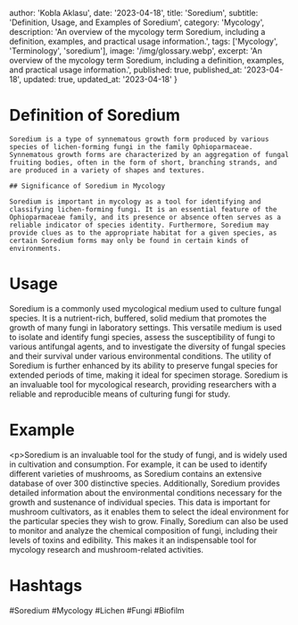 
  author: 'Kobla Aklasu',
  date: '2023-04-18',
  title: 'Soredium',
  subtitle: 'Definition, Usage, and Examples of Soredium',
  category: 'Mycology',
  description: 'An overview of the mycology term Soredium, including a definition, examples, and practical usage information.',
  tags: ['Mycology', 'Terminology', 'soredium'],
  image: '/img/glossary.webp',
  excerpt: 'An overview of the mycology term Soredium, including a definition, examples, and practical usage information.',
  published: true,
  published_at: '2023-04-18',
  updated: true,
  updated_at: '2023-04-18'
}




# Definition of Soredium
    
    Soredium is a type of synnematous growth form produced by various species of lichen-forming fungi in the family Ophioparmaceae. Synnematous growth forms are characterized by an aggregation of fungal fruiting bodies, often in the form of short, branching strands, and are produced in a variety of shapes and textures.
    
    ## Significance of Soredium in Mycology
    
    Soredium is important in mycology as a tool for identifying and classifying lichen-forming fungi. It is an essential feature of the Ophioparmaceae family, and its presence or absence often serves as a reliable indicator of species identity. Furthermore, Soredium may provide clues as to the appropriate habitat for a given species, as certain Soredium forms may only be found in certain kinds of environments.

# Usage

Soredium is a commonly used mycological medium used to culture fungal species. It is a nutrient-rich, buffered, solid medium that promotes the growth of many fungi in laboratory settings. This versatile medium is used to isolate and identify fungi species, assess the susceptibility of fungi to various antifungal agents, and to investigate the diversity of fungal species and their survival under various environmental conditions. The utility of Soredium is further enhanced by its ability to preserve fungal species for extended periods of time, making it ideal for specimen storage. Soredium is an invaluable tool for mycological research, providing researchers with a reliable and reproducible means of culturing fungi for study.

# Example

&lt;p&gt;Soredium is an invaluable tool for the study of fungi, and is widely used in cultivation and consumption. For example, it can be used to identify different varieties of mushrooms, as Soredium contains an extensive database of over 300 distinctive species. Additionally, Soredium provides detailed information about the environmental conditions necessary for the growth and sustenance of individual species. This data is important for mushroom cultivators, as it enables them to select the ideal environment for the particular species they wish to grow. Finally, Soredium can also be used to monitor and analyze the chemical composition of fungi, including their levels of toxins and edibility. This makes it an indispensable tool for mycology research and mushroom-related activities.

# Hashtags

#Soredium #Mycology #Lichen #Fungi #Biofilm

